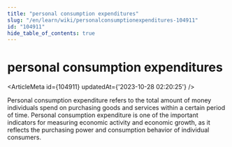```yaml
---
title: "personal consumption expenditures"
slug: "/en/learn/wiki/personalconsumptionexpenditures-104911"
id: "104911"
hide_table_of_contents: true
---
```



# personal consumption expenditures

<ArticleMeta id={104911} updatedAt={'2023-10-28 02:20:25'} />
<div className='border-solid border-b border-t-0 my-4 border-[var(--ifm-color-gray-300)]' />

Personal consumption expenditure refers to the total amount of money individuals spend on purchasing goods and services within a certain period of time. Personal consumption expenditure is one of the important indicators for measuring economic activity and economic growth, as it reflects the purchasing power and consumption behavior of individual consumers.
